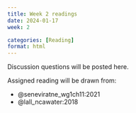 ```yaml
---
title: Week 2 readings
date: 2024-01-17
week: 2

categories: [Reading]
format: html
---
```


::: {.callout-tip}
Discussion questions will be posted here.
:::

Assigned reading will be drawn from:

- @seneviratne_wg1ch11:2021
- @lall_ncawater:2018